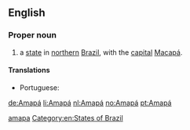 ==English==

===Proper noun===
{{wikipedia}}
{{en-proper noun}}

# a [[state]] in [[northern]] [[Brazil]], with the [[capital]] [[Macapá]].

====Translations====
{{trans-top|a state in northern Brazil}}
* Portuguese: {{t|pt|Amapá|m}}
{{trans-mid}}
{{trans-bottom}}

[[Category:English terms spelled with Á|amapa]]
[[Category:en:States of Brazil]]

[[de:Amapá]]
[[li:Amapá]]
[[nl:Amapá]]
[[no:Amapá]]
[[pt:Amapá]]